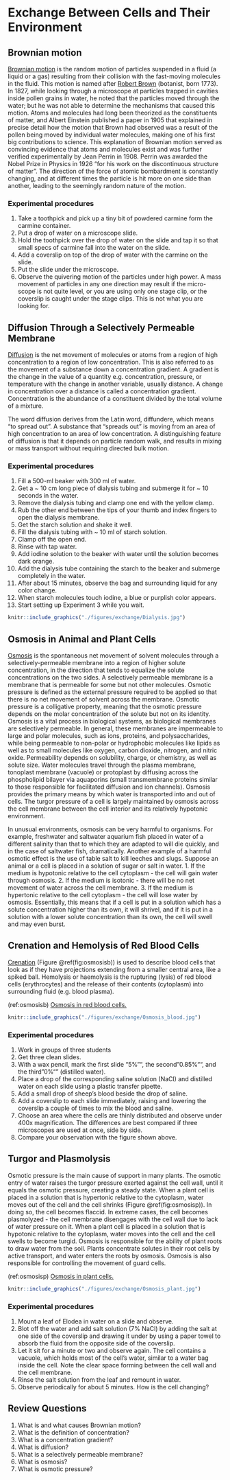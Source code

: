 # Exchange Between Cells and Their Environment

## Brownian motion
[Brownian motion](https://en.wikipedia.org/wiki/Brownian_motion) is the random motion of particles suspended in a fluid (a liquid or a gas) resulting from their collision with the fast-moving molecules in the fluid. This motion is named after [Robert Brown](https://en.wikipedia.org/wiki/Robert_Brown_(botanist,_born_1773)) (botanist, born 1773). In 1827, while looking through a microscope at particles trapped in cavities inside pollen grains in water, he noted that the particles moved through the water; but he was not able to determine the mechanisms that caused this motion. Atoms and molecules had long been theorized as the constituents of matter, and Albert Einstein published a paper in 1905 that explained in precise detail how the motion that Brown had observed was a result of the pollen being moved by individual water molecules, making one of his first big contributions to science. This explanation of Brownian motion served as convincing evidence that atoms and molecules exist and was further verified experimentally by Jean Perrin in 1908. Perrin was awarded the Nobel Prize in Physics in 1926 "for his work on the discontinuous structure of matter". The direction of the force of atomic bombardment is constantly changing, and at different times the particle is hit more on one side than another, leading to the seemingly random nature of the motion.

### Experimental procedures
1.	Take a toothpick and pick up a tiny bit of powdered carmine form the carmine container.
2.	Put a drop of water on a microscope slide.
3.	Hold the toothpick over the drop of water on the slide and tap it so that small specs of carmine fall into the water on the slide.
4.	Add a coverslip on top of the drop of water with the carmine on the slide.
5.	Put the slide under the microscope.
6.	Observe the quivering motion of the particles under high power. A mass movement of particles in any one direction may result if the micro- scope is not quite level, or you are using only one stage clip, or the coverslip is caught under the stage clips. This is not what you are looking for.

## Diffusion Through a Selectively Permeable Membrane
[Diffusion](https://en.wikipedia.org/wiki/Diffusion) is the net movement of molecules or atoms from a region of high concentration to a region of low concentration. This is also referred to as the movement of a substance down a concentration gradient. A gradient is the change in the value of a quantity e.g. concentration, pressure, or temperature with the change in another variable, usually distance. A change in concentration over a distance is called a concentration gradient. Concentration is the abundance of a constituent divided by the total volume of a mixture.

The word diffusion derives from the Latin word, diffundere, which means "to spread out". A substance that "spreads out" is moving from an area of high concentration to an area of low concentration. A distinguishing feature of diffusion is that it depends on particle random walk, and results in mixing or mass transport without requiring directed bulk motion.

### Experimental procedures
1.	Fill a 500-ml beaker with 300 ml of water.
2.	Get a ~ 10 cm long piece of dialysis tubing and submerge it for ~ 10 seconds in the water.
3.	Remove the dialysis tubing and clamp one end with the yellow clamp.
4.	Rub the other end between the tips of your thumb and index fingers to open the dialysis membrane.
5.	Get the starch solution and shake it well.
6.	Fill the dialysis tubing with ~ 10 ml of starch solution.
7.	Clamp off the open end.
8.	Rinse with tap water.
9.	Add iodine solution to the beaker with water until the solution becomes dark orange.
10.	Add the dialysis tube containing the starch to the beaker and submerge completely in the water.
11.	After about 15 minutes, observe the bag and surrounding liquid for any color change.
12.	When starch molecules touch iodine, a blue or purplish color appears.
13.	Start setting up Experiment 3 while you wait.

```r
knitr::include_graphics("./figures/exchange/Dialysis.jpg")
```

## Osmosis in Animal and Plant Cells
[Osmosis](https://en.wikipedia.org/wiki/Osmosis) is the spontaneous net movement of solvent molecules through a selectively-permeable membrane into a region of higher solute concentration, in the direction that tends to equalize the solute concentrations on the two sides. A selectively permeable membrane is a membrane that is permeable for some but not other molecules. Osmotic pressure is defined as the external pressure required to be applied so that there is no net movement of solvent across the membrane. Osmotic pressure is a colligative property, meaning that the osmotic pressure depends on the molar concentration of the solute but not on its identity.
Osmosis is a vital process in biological systems, as biological membranes are selectively permeable. In general, these membranes are impermeable to large and polar molecules, such as ions, proteins, and polysaccharides, while being permeable to non-polar or hydrophobic molecules like lipids as well as to small molecules like oxygen, carbon dioxide, nitrogen, and nitric oxide. Permeability depends on solubility, charge, or chemistry, as well as solute size. Water molecules travel through the plasma membrane, tonoplast membrane (vacuole) or protoplast by diffusing across the phospholipid bilayer via aquaporins (small transmembrane proteins similar to those responsible for facilitated diffusion and ion channels). Osmosis provides the primary means by which water is transported into and out of cells. The turgor pressure of a cell is largely maintained by osmosis across the cell membrane between the cell interior and its relatively hypotonic environment.

In unusual environments, osmosis can be very harmful to organisms. For example, freshwater and saltwater aquarium fish placed in water of a different salinity than that to which they are adapted to will die quickly, and in the case of saltwater fish, dramatically. Another example of a harmful osmotic effect is the use of table salt to kill leeches and slugs.
Suppose an animal or a cell is placed in a solution of sugar or salt in water.
1.	If the medium is hypotonic relative to the cell cytoplasm - the cell will gain water through osmosis.
2.	If the medium is isotonic - there will be no net movement of water across the cell membrane.
3.	If the medium is hypertonic relative to the cell cytoplasm - the cell will lose water by osmosis.
Essentially, this means that if a cell is put in a solution which has a solute concentration higher than its own, it will shrivel, and if it is put in a solution with a lower solute concentration than its own, the cell will swell and may even burst.

## Crenation and Hemolysis of Red Blood Cells
[Crenation](https://en.wikipedia.org/wiki/Crenation) (Figure \@ref(fig:osmosisb)) is used to describe blood cells that look as if they have projections extending from a smaller central area, like a spiked ball. Hemolysis or haemolysis is the rupturing (lysis) of red blood cells (erythrocytes) and the release of their contents (cytoplasm) into surrounding fluid (e.g. blood plasma).

(ref:osmosisb) [Osmosis in red blood cells.](https://commons.wikimedia.org/wiki/File:Osmotic_pressure_on_blood_cells_diagram.svg)

```r
knitr::include_graphics("./figures/exchange/Osmosis_blood.jpg")
```

### Experimental procedures
1.	Work in groups of three students
2.	Get three clean slides.
3.	With a wax pencil, mark the first slide "5%"", the second "0.85%"", and the third "0%"" (distilled water).
4.	Place a drop of the corresponding saline solution (NaCl) and distilled water on each slide using a plastic transfer pipette.
5.	Add a small drop of sheep's blood beside the drop of saline.
6.	Add a coverslip to each slide immediately, raising and lowering the coverslip a couple of times to mix the blood and saline.
7.	Choose an area where the cells are thinly distributed and observe under 400x magnification. The differences are best compared if three microscopes are used at once, side by side.
8.	Compare your observation with the figure shown above.

## Turgor and Plasmolysis
Osmotic pressure is the main cause of support in many plants. The osmotic entry of water raises the turgor pressure exerted against the cell wall, until it equals the osmotic pressure, creating a steady state. When a plant cell is placed in a solution that is hypertonic relative to the cytoplasm, water moves out of the cell and the cell shrinks (Figure \@ref(fig:osmosisp)). In doing so, the cell becomes flaccid. In extreme cases, the cell becomes plasmolyzed - the cell membrane disengages with the cell wall due to lack of water pressure on it. When a plant cell is placed in a solution that is hypotonic relative to the cytoplasm, water moves into the cell and the cell swells to become turgid. Osmosis is responsible for the ability of plant roots to draw water from the soil. Plants concentrate solutes in their root cells by active transport, and water enters the roots by osmosis. Osmosis is also responsible for controlling the movement of guard cells.


(ref:osmosisp) [Osmosis in plant cells.](https://commons.wikimedia.org/wiki/File:Turgor_pressure_on_plant_cells_diagram.svg)

```r
knitr::include_graphics("./figures/exchange/Osmosis_plant.jpg")
```

### Experimental procedures
1.	Mount a leaf of Elodea in water on a slide and observe.
2.	Blot off the water and add salt solution (7% NaCl) by adding the salt at one side of the coverslip and drawing it under by using a paper towel to absorb the fluid from the opposite side of the coverslip.
3.	Let it sit for a minute or two and observe again. The cell contains a vacuole, which holds most of the cell's water, similar to a water bag inside the cell. Note the clear space forming between the cell wall and the cell membrane.
4.	Rinse the salt solution from the leaf and remount in water.
5.	Observe periodically for about 5 minutes. How is the cell changing?


## Review Questions
1. What is and what causes Brownian motion?
2. What is the definition of concentration?
3. What is a concentration gradient?
4. What is diffusion?
5. What is a selectively permeable membrane?
6. What is osmosis?
7. What is osmotic pressure?
